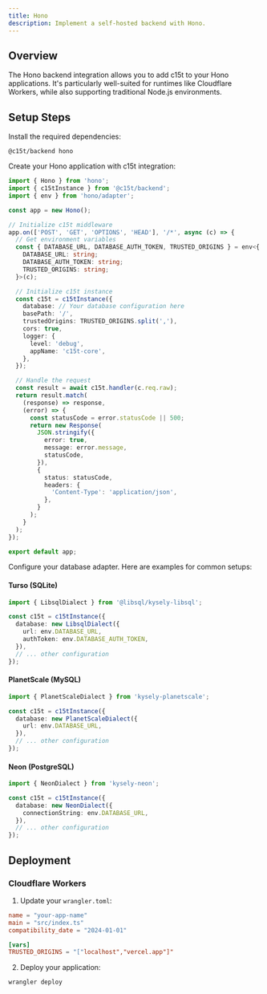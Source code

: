 ```yaml
---
title: Hono
description: Implement a self-hosted backend with Hono.
---
```


## Overview

The Hono backend integration allows you to add c15t to your Hono applications. It's particularly well-suited for runtimes like Cloudflare Workers, while also supporting traditional Node.js environments.

## Setup Steps

<Steps>
<Step>
Install the required dependencies:

```package-install
@c15t/backend hono
```
</Step>

<Step>
Create your Hono application with c15t integration:

```typescript
import { Hono } from 'hono';
import { c15tInstance } from '@c15t/backend';
import { env } from 'hono/adapter';

const app = new Hono();

// Initialize c15t middleware
app.on(['POST', 'GET', 'OPTIONS', 'HEAD'], '/*', async (c) => {
  // Get environment variables
  const { DATABASE_URL, DATABASE_AUTH_TOKEN, TRUSTED_ORIGINS } = env<{
    DATABASE_URL: string;
    DATABASE_AUTH_TOKEN: string;
    TRUSTED_ORIGINS: string;
  }>(c);

  // Initialize c15t instance
  const c15t = c15tInstance({
    database: // Your database configuration here
    basePath: '/',
    trustedOrigins: TRUSTED_ORIGINS.split(','),
    cors: true,
    logger: {
      level: 'debug',
      appName: 'c15t-core',
    },
  });

  // Handle the request
  const result = await c15t.handler(c.req.raw);
  return result.match(
    (response) => response,
    (error) => {
      const statusCode = error.statusCode || 500;
      return new Response(
        JSON.stringify({
          error: true,
          message: error.message,
          statusCode,
        }),
        {
          status: statusCode,
          headers: {
            'Content-Type': 'application/json',
          },
        }
      );
    }
  );
});

export default app;
```
</Step>

<Step>
Configure your database adapter. Here are examples for common setups:

#### Turso (SQLite)

```typescript
import { LibsqlDialect } from '@libsql/kysely-libsql';

const c15t = c15tInstance({
  database: new LibsqlDialect({
    url: env.DATABASE_URL,
    authToken: env.DATABASE_AUTH_TOKEN,
  }),
  // ... other configuration
});
```

#### PlanetScale (MySQL)

```typescript
import { PlanetScaleDialect } from 'kysely-planetscale';

const c15t = c15tInstance({
  database: new PlanetScaleDialect({
    url: env.DATABASE_URL,
  }),
  // ... other configuration
});
```

#### Neon (PostgreSQL)

```typescript
import { NeonDialect } from 'kysely-neon';

const c15t = c15tInstance({
  database: new NeonDialect({
    connectionString: env.DATABASE_URL,
  }),
  // ... other configuration
});
```
</Step>

</Steps>

## Deployment

### Cloudflare Workers

1. Update your `wrangler.toml`:

```toml
name = "your-app-name"
main = "src/index.ts"
compatibility_date = "2024-01-01"

[vars]
TRUSTED_ORIGINS = "["localhost","vercel.app"]"
```

2. Deploy your application:

```bash
wrangler deploy
```